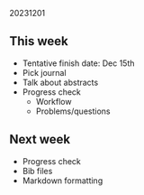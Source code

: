 20231201  

## This week

- Tentative finish date: Dec 15th
- Pick journal
- Talk about abstracts
- Progress check
  - Workflow
  - Problems/questions

## Next week

- Progress check
- Bib files
- Markdown formatting
